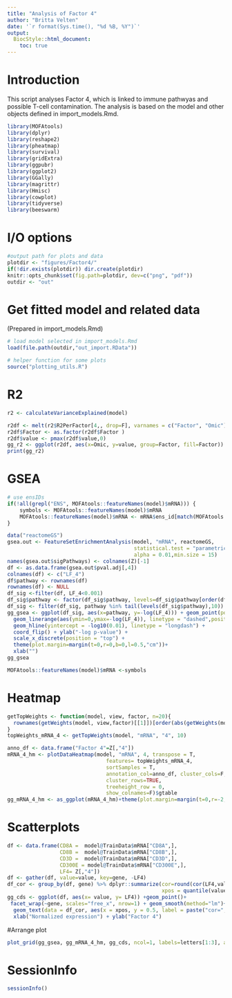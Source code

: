 ```yaml
---
title: "Analysis of Factor 4"
author: "Britta Velten"
date: '`r format(Sys.time(), "%d %B, %Y")`'
output:
  BiocStyle::html_document:
    toc: true
---
```

# Introduction
This script analyses Factor 4, which is linked to immune pathwyas and possible T-cell contamination. The analysis is based on the model and other objects defined in import_models.Rmd.

```r
library(MOFAtools)
library(dplyr)
library(reshape2)
library(pheatmap)
library(survival)
library(gridExtra)
library(ggpubr)
library(ggplot2)
library(GGally)
library(magrittr)
library(Hmisc)
library(cowplot)
library(tidyverse)
library(beeswarm)
```

# I/O options
```r
#output path for plots and data
plotdir <- "figures/Factor4/"
if(!dir.exists(plotdir)) dir.create(plotdir)
knitr::opts_chunk$set(fig.path=plotdir, dev=c("png", "pdf"))
outdir <- "out"
```

# Get fitted model and related data
(Prepared in import_models.Rmd)
```r
# load model selected in import_models.Rmd
load(file.path(outdir,"out_import.RData"))

# helper function for some plots
source("plotting_utils.R")
```

# R2
```r
r2 <- calculateVarianceExplained(model)

r2df <- melt(r2$R2PerFactor[4,, drop=F], varnames = c("Factor", "Omic"))
r2df$Factor <- as.factor(r2df$Factor )
r2df$value <- pmax(r2df$value,0)
gg_r2 <- ggplot(r2df, aes(x=Omic, y=value, group=Factor, fill=Factor)) +geom_bar(stat="identity", position = "dodge") +ylab("R2")+ scale_fill_manual(values=c("3"="darkgreen", "4"="navy")) +xlab("") + geom_hline(yintercept=0.01, linetype="dashed", col="grey")
print(gg_r2)
```


# GSEA
```r
# use ensIDs
if(!all(grepl("ENS", MOFAtools::featureNames(model)$mRNA))) {
    symbols <- MOFAtools::featureNames(model)$mRNA
    MOFAtools::featureNames(model)$mRNA <- mRNA$ens_id[match(MOFAtools::featureNames(model)$mRNA, mRNA$symbol)]
}
```

```r
data("reactomeGS")
gsea.out <- FeatureSetEnrichmentAnalysis(model, "mRNA", reactomeGS,
                                         statistical.test = "parametric",
                                         alpha = 0.01,min.size = 15)
names(gsea.out$sigPathways) <- colnames(Z)[-1]
df <- as.data.frame(gsea.out$pval.adj[,4])
colnames(df) <- c("LF_4")
df$pathway <- rownames(df)
rownames(df) <- NULL
df_sig <-filter(df, LF_4<0.001)
df_sig$pathway <- factor(df_sig$pathway, levels=df_sig$pathway[order(df_sig$LF_4, decreasing = T)])
df_sig <- filter(df_sig, pathway %in% tail(levels(df_sig$pathway),10))
gg_gsea <- ggplot(df_sig, aes(x=pathway, y=-log(LF_4))) + geom_point(position=position_dodge(.5)) +
  geom_linerange(aes(ymin=0,ymax=-log(LF_4)), linetype = "dashed",position=position_dodge(.5))+
  geom_hline(yintercept = -log10(0.01), linetype = "longdash") + 
  coord_flip() + ylab("-log p-value") + 
  scale_x_discrete(position = "top") +
  theme(plot.margin=margin(t=0,r=0,b=0,l=0.5,"cm"))+
  xlab("")
gg_gsea
```

```r
MOFAtools::featureNames(model)$mRNA <-symbols
```

# Heatmap
```r
getTopWeights <- function(model, view, factor, n=20){
  rownames(getWeights(model, view,factor)[[1]])[order(abs(getWeights(model, view, factor)[[1]]), decreasing = T)][1:n]
}
topWeights_mRNA_4 <- getTopWeights(model, "mRNA", "4", 10)

anno_df <- data.frame("Factor 4"=Z[,"4"])
mRNA_4_hm <- plotDataHeatmap(model, "mRNA", 4, transpose = T,
                                features= topWeights_mRNA_4,
                                sortSamples = T, 
                                annotation_col=anno_df, cluster_cols=F,
                                cluster_rows=TRUE,
                                treeheight_row = 0,
                                show_colnames=F)$gtable
gg_mRNA_4_hm <- as_ggplot(mRNA_4_hm)+theme(plot.margin=margin(t=0,r=-2,b=0,l=0.5,"cm"))
```

# Scatterplots
```r
df <- data.frame(CD8A =  model@TrainData$mRNA["CD8A",],
                 CD8B =  model@TrainData$mRNA["CD8B",],
                 CD3D =  model@TrainData$mRNA["CD3D",],
                 CD300E = model@TrainData$mRNA["CD300E",],
                 LF4= Z[,"4"])
df <- gather(df, value=value, key=gene, -LF4)
df_cor <- group_by(df, gene) %>% dplyr::summarize(cor=round(cor(LF4,value, use="complete.obs"),2),
                                                  xpos = quantile(value, 0.8,na.rm=T))
gg_cds <- ggplot(df, aes(x= value, y= LF4)) +geom_point()+
 facet_wrap(~gene, scales="free_x", nrow=1) + geom_smooth(method="lm")+
  geom_text(data = df_cor, aes(x = xpos, y = 0.5, label = paste("cor=",cor)), col="blue")+
  xlab("Normalized expression") + ylab("Factor 4")

```

#Arrange plot
```r
plot_grid(gg_gsea, gg_mRNA_4_hm, gg_cds, ncol=1, labels=letters[1:3], align="hv", axis="l", label_size = 24)
```

# SessionInfo
```r
sessionInfo()
```
